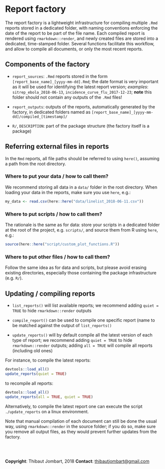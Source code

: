 
# Report factory

The report factory is a lightweight infrastructure for compiling multiple `.Rmd`
reports stored in a dedicated folder, with naming conventions enforcing the date
of the report to be part of the file name. Each compiled report is rendered
using `rmarkdown::render`, and newly created files are stored into a dedicated,
time-stamped folder. Several functions facilitate this workflow, and allow to
compile all documents, or only the most recent reports.


## Components of the factory

- `report_sources`: `.Rmd` reports stored in the form
  `[report_base_name]_[yyyy-mm-dd].Rmd`; the date format is very important as it will
  be used for identifying the latest report version; *examples*:
  `sitrep_ebola_2018-06-13`, `incidence_curve_flu_2017-12-23`; **note** this
  folder should not contain any outputs of the `.Rmd` files!
  
- `report_outputs`: outputs of the reports, automatically generated by the
  factory, in dedicated folders named as
  `[report_base_name]_[yyyy-mm-dd]/compiled_[timestamp]/`

- `R/`, `DESCRIPTION`: part of the package structure (the factory itself is a
  package)


## Referring external files in reports

In the `Rmd` reports, all file paths should be referred to using `here()`,
assuming a path from the root directory.

### Where to put your data / how to call them?

We recommend storing all data in a `data/` folder in the root directory. When loading your data in the reports, make sure you use `here`, e.g.:

```r
my_data <- read.csv(here::here("data/linelist_2018-06-11.csv"))
```

### Where to put scripts / how to call them?

The rationale is the same as for data: store your scripts in a dedicated folder at the root of the project, e.g. `scripts/`, and source them from R using `here`, e.g.:

```r
source(here::here("script/custom_plot_functions.R"))
```

### Where to put other files / how to call them?

Follow the same idea as for data and scripts, but please avoid erasing existing
directories, especially those containing the package infrastructure (e.g. `R/`).



## Updating / compiling reports

- `list_reports()` will list available reports; we recommend adding `quiet =
  TRUE` to hide `rmarkdown::render` outputs

- `compile_report()` can be used to compile one specific report (name to be
  matched against the output of `list_reports()`
  
- `update_reports()` will by default compile all the latest version of each type
  of report; we recommend adding `quiet = TRUE` to hide `rmarkdown::render`
  outputs; adding `all = TRUE` will compile all reports (including old ones)
  
For instance, to compile the latest reports:
```r
devtools::load_all()
update_reports(quiet = TRUE)
```

to recompile all reports:

```r
devtools::load_all()
update_reports(all = TRUE, quiet = TRUE)
```

Alternatively, to compile the latest report one can execute the script
`./update_reports` on a linux environment.

Note that manual compilation of each document can still be done the usual way,
using `rmarkdown::render` in the source folder; if you do so, make sure you
remove all output files, as they would prevent further updates from the factory.


<br> <br>

**Copyright**: Thibaut Jombart, 2018
**Contact**: [thibautjombart@gmail.com](mailto:thibautjombart@gmail.com)
